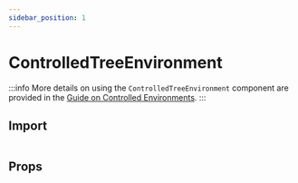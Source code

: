 ```yaml
---
sidebar_position: 1
---
```



# ControlledTreeEnvironment

:::info
More details on using the `ControlledTreeEnvironment` component are provided
in the [Guide on Controlled Environments](/docs/guides/controlled-environment).
:::

## Import

```typescript

```

## Props

<PropTable name="ControlledTreeEnvironment" />